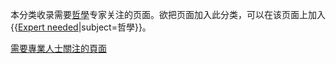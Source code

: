 {{追踪分类}}{{Empty category}}
本分类收录需要[[哲學|哲學]]专家关注的页面。欲把页面加入此分类，可以在该页面上加入<nowiki>{{</nowiki>[[Template:Expert_needed|Expert needed]]<nowiki>|subject=哲學}}。</nowiki>
[[Category:需要專業人士關注的頁面|]]